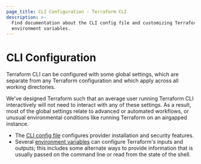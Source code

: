 ```yaml
---
page_title: CLI Configuration - Terraform CLI
description: >-
  Find documentation about the CLI config file and customizing Terraform
  environment variables.
---
```


# CLI Configuration

Terraform CLI can be configured with some global settings, which are separate
from any Terraform configuration and which apply across all working directories.

We've designed Terraform such that an average user running Terraform CLI
interactively will not need to interact with any of these settings. As a result,
most of the global settings relate to advanced or automated workflows, or
unusual environmental conditions like running Terraform on an airgapped
instance.

- The [CLI config file](/cli/config/config-file) configures provider
  installation and security features.
- Several [environment variables](/cli/config/environment-variables) can
  configure Terraform's inputs and outputs; this includes some alternate ways to
  provide information that is usually passed on the command line or read from
  the state of the shell.
